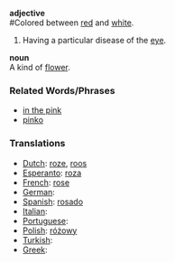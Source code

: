 '''adjective'''<br>
#Colored between [[red]] and [[white]].
#Having a particular disease of the [[eye]].

'''noun'''<br>
A kind of [[flower]].

===Related Words/Phrases===
*[[in the pink]]
*[[pinko]]

===Translations===

* [[Dutch]]: [[roze]], [[roos]]
* [[Esperanto]]: [[roza]]
* [[French]]: [[rose]]
* [[German]]: [[]]
* [[Spanish]]: [[rosado]]
* [[Italian]]: [[]]
* [[Portuguese]]: [[]]
* [[Polish]]: [[różowy]]
* [[Turkish]]: [[]]
* [[Greek]]: [[]]